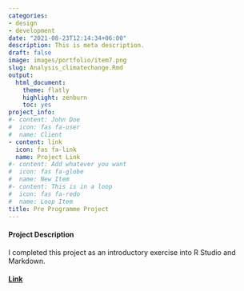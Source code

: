```yaml
---
categories:
- design
- development
date: "2021-08-23T12:14:34+06:00"
description: This is meta description.
draft: false
image: images/portfolio/item7.png
slug: Analysis_climatechange.Rmd
output:
  html_document:
    theme: flatly
    highlight: zenburn
    toc: yes
project_info:
#- content: John Doe
#  icon: fas fa-user
#  name: Client
- content: link
  icon: fas fa-link
  name: Project Link
#- content: Add whatever you want
#  icon: fas fa-globe
#  name: New Item
#- content: This is in a loop
#  icon: fas fa-redo
#  name: Loop Item
title: Pre Programme Project
---
```





#### Project Description
I completed this project as an introductory exercise into R Studio and Markdown.

#### [Link](clara_morenosanchez.html)


